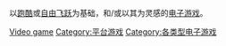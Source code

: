 以[[跑酷|跑酷]]或[[自由飞跃|自由飞跃]]为基础，和/或以其为灵感的[[电子游戏|电子游戏]]。

{{DEFAULTSORT:Parkout}}
[[Category:跑酷相關作品|Video game]]
[[Category:平台游戏|Category:平台游戏]]
[[Category:各类型电子游戏|Category:各类型电子游戏]]